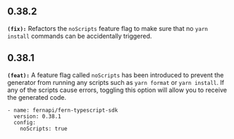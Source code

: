 ## 0.38.2
**`(fix):`** Refactors the `noScripts` feature flag to make sure that no `yarn install` commands can be accidentally triggered.

## 0.38.1
**`(feat):`** A feature flag called `noScripts` has been introduced to prevent the generator from running any scripts such as `yarn format` or `yarn install`. If any of the scripts
cause errors, toggling this option will allow you to receive the generated code.

```
- name: fernapi/fern-typescript-sdk
  version: 0.38.1
  config:
    noScripts: true
```


